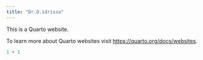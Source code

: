 ```yaml
---
title: "Dr.O.idrissa"
---
```


This is a Quarto website.

To learn more about Quarto websites visit <https://quarto.org/docs/websites>.

```r
1 + 1
```
